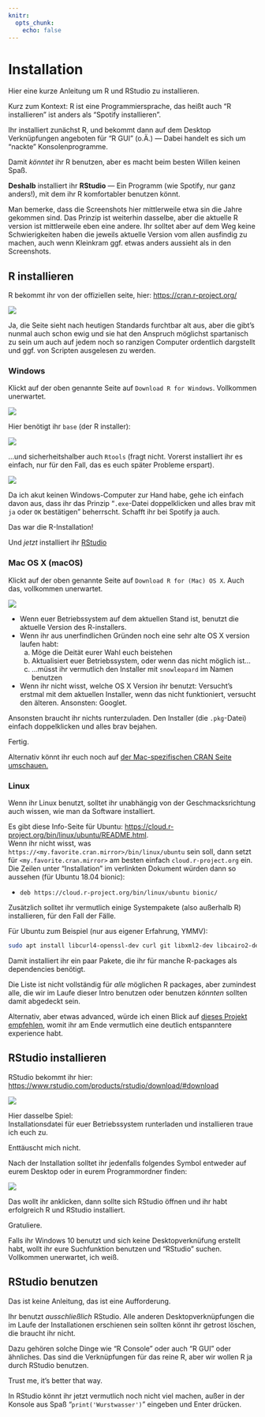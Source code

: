 ```yaml
---
knitr:
  opts_chunk:
    echo: false
---
```


# Installation

Hier eine kurze Anleitung um R und RStudio zu installieren.\

Kurz zum Kontext: R ist eine Programmiersprache, das heißt auch "R installieren" ist anders als "Spotify installieren".

Ihr installiert zunächst R, und bekommt dann auf dem Desktop Verknüpfungen angeboten für "R GUI" (o.Ä.) --- Dabei handelt es sich um "nackte" Konsolenprogramme.\

Damit *könntet* ihr R benutzen, aber es macht beim besten Willen keinen Spaß.\

**Deshalb** installiert ihr **RStudio** --- Ein Programm (wie Spotify, nur ganz anders!), mit dem ihr R komfortabler benutzen könnt.

::: callout-tip
Man bemerke, dass die Screenshots hier mittlerweile etwa sin die Jahre gekommen sind.
Das Prinzip ist weiterhin dasselbe, aber die aktuelle R version ist mittlerweile eben eine andere.
Ihr solltet aber auf dem Weg keine Schwierigkeiten haben die jeweils aktuelle Version vom allen ausfindig zu machen, auch wenn Kleinkram ggf.
etwas anders aussieht als in den Screenshots.
:::

## R installieren

R bekommt ihr von der offiziellen seite, hier: <https://cran.r-project.org/>

![](images/install_R.png){fig-align="center"}

Ja, die Seite sieht nach heutigen Standards furchtbar alt aus, aber die gibt's nunmal auch schon ewig und sie hat den Anspruch möglichst spartanisch zu sein um auch auf jedem noch so ranzigen Computer ordentlich dargstellt und ggf.
von Scripten ausgelesen zu werden.

### Windows

Klickt auf der oben genannte Seite auf `Download R for Windows`.
Vollkommen unerwartet.

![](images/install_R_windows_1.png){fig-align="center"}

Hier benötigt ihr `base` (der R installer):

![](images/install_R_windows_2.png){fig-align="center"}

...und sicherheitshalber auch `Rtools` (fragt nicht. Vorerst installiert ihr es einfach, nur für den Fall, das es euch später Probleme erspart).

![](images/install_R_windows_3.png){fig-align="center"}

Da ich akut keinen Windows-Computer zur Hand habe, gehe ich einfach davon aus, dass ihr das Prinzip "`.exe`-Datei doppelklicken und alles brav mit `ja` oder `OK` bestätigen" beherrscht.
Schafft ihr bei Spotify ja auch.

Das war die R-Installation!\

Und *jetzt* installiert ihr [RStudio](#rstudio-install)

### Mac OS X (macOS) {#mac}

Klickt auf der oben genannte Seite auf `Download R for (Mac) OS X`. Auch das, vollkommen unerwartet.

![](images/install_R_mac.png){fig-align="center"}

-   Wenn euer Betriebssystem auf dem aktuellen Stand ist, benutzt die aktuelle Version des R-installers.\
-   Wenn ihr aus unerfindlichen Gründen noch eine sehr alte OS X version laufen habt:
    a)  Möge die Deität eurer Wahl euch beistehen
    b)  Aktualisiert euer Betriebssystem, oder wenn das nicht möglich ist...
    c)  ...müsst ihr vermutlich den Installer mit `snowleopard` im Namen benutzen
-   Wenn ihr nicht wisst, welche OS X Version ihr benutzt: Versucht's erstmal mit dem aktuellen Installer, wenn das nicht funktioniert, versucht den älteren. Ansonsten: Googlet.

Ansonsten braucht ihr nichts runterzuladen.
Den Installer (die `.pkg`-Datei) einfach doppelklicken und alles brav bejahen.\

Fertig.

Alternativ könnt ihr euch noch auf [der Mac-spezifischen CRAN Seite umschauen.](https://mac.r-project.org/)

### Linux

Wenn ihr Linux benutzt, solltet ihr unabhängig von der Geschmacksrichtung auch wissen, wie man da Software installiert.

Es gibt diese Info-Seite für Ubuntu: <https://cloud.r-project.org/bin/linux/ubuntu/README.html>.\
Wenn ihr nicht wisst, was `https://<my.favorite.cran.mirror>/bin/linux/ubuntu` sein soll, dann setzt für `<my.favorite.cran.mirror>` am besten einfach `cloud.r-project.org` ein.
Die Zeilen unter "Installation" im verlinkten Dokument würden dann so aussehen (für Ubuntu 18.04 bionic):

-   `deb https://cloud.r-project.org/bin/linux/ubuntu bionic/`

Zusätzlich solltet ihr vermutlich einige Systempakete (also außerhalb R) installieren, für den Fall der Fälle.

Für Ubuntu zum Beispiel (nur aus eigener Erfahrung, YMMV):

``` bash
sudo apt install libcurl4-openssl-dev curl git libxml2-dev libcairo2-dev
```

Damit installiert ihr ein paar Pakete, die ihr für manche R-packages als dependencies benötigt.\

Die Liste ist nicht vollständig für *alle* möglichen R packages, aber zumindest alle, die wir im Laufe dieser Intro benutzen oder benutzen *könnten* sollten damit abgedeckt sein.

Alternativ, aber etwas advanced, würde ich einen Blick auf [dieses Projekt empfehlen](https://eddelbuettel.github.io/r2u/), womit ihr am Ende vermutlich eine deutlich entspanntere experience habt.

## RStudio installieren {#rstudio-install}

RStudio bekommt ihr hier: <https://www.rstudio.com/products/rstudio/download/#download>

![](images/install_rstudio.png){fig-align="center"}

Hier dasselbe Spiel:\
Installationsdatei für euer Betriebssystem runterladen und installieren traue ich euch zu.\

Enttäuscht mich nicht.

Nach der Installation solltet ihr jedenfalls folgendes Symbol entweder auf eurem Desktop oder in eurem Programmordner finden:

![](images/rstudio-ball.png){fig-align="center"}

Das wollt ihr anklicken, dann sollte sich RStudio öffnen und ihr habt erfolgreich R und RStudio installiert.\

Gratuliere.

Falls ihr Windows 10 benutzt und sich keine Desktopverknüfung erstellt habt, wollt ihr eure Suchfunktion benutzen und "RStudio" suchen.
Vollkommen unerwartet, ich weiß.

## RStudio benutzen

Das ist keine Anleitung, das ist eine Aufforderung.

Ihr benutzt *ausschließlich* RStudio.
Alle anderen Desktopverknüpfungen die im Laufe der Installationen erschienen sein sollten könnt ihr getrost löschen, die braucht ihr nicht.\

Dazu gehören solche Dinge wie "R Console" oder auch "R GUI" oder ähnliches.
Das sind die Verknüpfungen für das reine R, aber wir wollen R ja durch RStudio benutzen.\

Trust me, it's better that way.

In RStudio könnt ihr jetzt vermutlich noch nicht viel machen, außer in der Konsole aus Spaß "`print('Wurstwasser')`" eingeben und Enter drücken.
